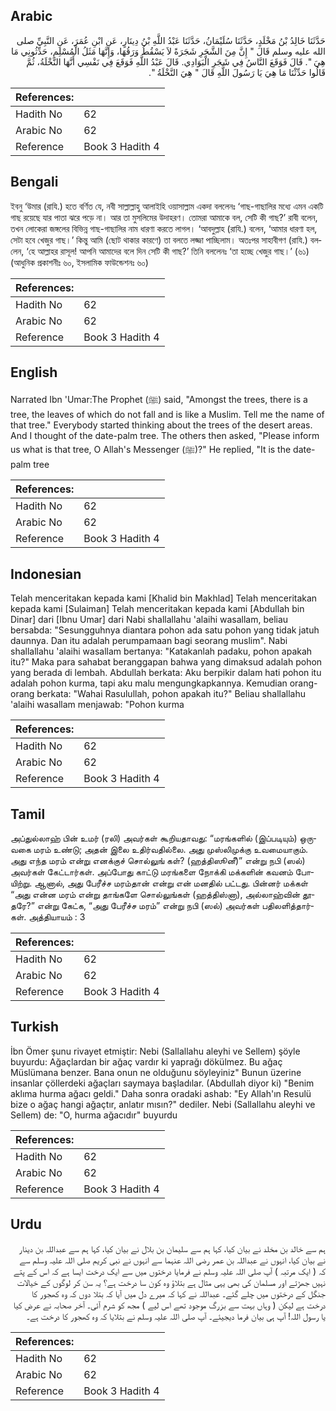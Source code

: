## Arabic


<div dir="rtl" lang="ar" style={{fontSize:'larger',backgroundColor:'#f8f9fa',padding:20}}>
حَدَّثَنَا خَالِدُ بْنُ مَخْلَدٍ، حَدَّثَنَا سُلَيْمَانُ، حَدَّثَنَا عَبْدُ اللَّهِ بْنُ دِينَارٍ، عَنِ ابْنِ عُمَرَ، عَنِ النَّبِيِّ صلى الله عليه وسلم قَالَ ‏"‏ إِنَّ مِنَ الشَّجَرِ شَجَرَةً لاَ يَسْقُطُ وَرَقُهَا، وَإِنَّهَا مَثَلُ الْمُسْلِمِ، حَدِّثُونِي مَا هِيَ ‏"‏‏.‏ قَالَ فَوَقَعَ النَّاسُ فِي شَجَرِ الْبَوَادِي‏.‏ قَالَ عَبْدُ اللَّهِ فَوَقَعَ فِي نَفْسِي أَنَّهَا النَّخْلَةُ، ثُمَّ قَالُوا حَدِّثْنَا مَا هِيَ يَا رَسُولَ اللَّهِ قَالَ ‏"‏ هِيَ النَّخْلَةُ ‏"‏‏.‏
</div>
<div style={{backgroundColor:'#f8f9fa',padding:20, marginBottom: 10}}><table> <thead> <tr> <th>References:</th> <th></th> </tr> </thead> <tbody><tr><td>Hadith No</td><td>62</td></tr><tr><td>Arabic No</td><td>62</td></tr><tr><td>Reference</td><td>Book 3 Hadith 4</td></tr></tbody></table></div>

## Bengali


<div dir="ltr" lang="bn" style={{fontSize:'larger',backgroundColor:'#f8f9fa',padding:20}}>
ইবনু ‘উমার (রাযি.) হতে বর্ণিত যে, নবী সাল্লাল্লাহু আলাইহি ওয়াসাল্লাম একদা বললেনঃ ‘গাছ-গাছালির মধ্যে এমন একটি গাছ রয়েছে যার পাতা ঝরে পড়ে না। আর তা মুসলিমের উদাহরণ। তোমরা আমাকে বল, সেটি কী গাছ?’ রাবী বলেন, তখন লোকেরা জঙ্গলের বিভিন্ন গাছ-গাছালির নাম ধারণা করতে লাগল। ‘আবদুল্লাহ (রাযি.) বলেন, ‘আমার ধারণা হল, সেটা হবে খেজুর গাছ।’ কিন্তু আমি (ছোট থাকার কারণে) তা বলতে লজ্জা পাচ্ছিলাম। অতঃপর সাহাবীগণ (রাযি.) বললেন, ‘হে আল্লাহর রাসূল! আপনি আমাদের বলে দিন সেটি কী গাছ?’ তিনি বললেনঃ ‘তা হচ্ছে খেজুর গাছ।’ (৬১) (আধুনিক প্রকাশনীঃ ৬০, ইসলামিক ফাউন্ডেশনঃ ৬০)
</div>
<div style={{backgroundColor:'#f8f9fa',padding:20, marginBottom: 10}}><table> <thead> <tr> <th>References:</th> <th></th> </tr> </thead> <tbody><tr><td>Hadith No</td><td>62</td></tr><tr><td>Arabic No</td><td>62</td></tr><tr><td>Reference</td><td>Book 3 Hadith 4</td></tr></tbody></table></div>

## English


<div dir="ltr" lang="en" style={{fontSize:'larger',backgroundColor:'#f8f9fa',padding:20}}>
Narrated Ibn 'Umar:The Prophet (ﷺ) said, "Amongst the trees, there is a tree, the leaves of which do not fall and is like a Muslim. Tell me the name of that tree." Everybody started thinking about the trees of the desert areas. And I thought of the date-palm tree. The others then asked, "Please inform us what is that tree, O Allah's Messenger (ﷺ)?" He replied, "It is the date-palm tree
</div>
<div style={{backgroundColor:'#f8f9fa',padding:20, marginBottom: 10}}><table> <thead> <tr> <th>References:</th> <th></th> </tr> </thead> <tbody><tr><td>Hadith No</td><td>62</td></tr><tr><td>Arabic No</td><td>62</td></tr><tr><td>Reference</td><td>Book 3 Hadith 4</td></tr></tbody></table></div>

## Indonesian


<div dir="ltr" lang="id" style={{fontSize:'larger',backgroundColor:'#f8f9fa',padding:20}}>
Telah menceritakan kepada kami [Khalid bin Makhlad] Telah menceritakan kepada kami [Sulaiman] Telah menceritakan kepada kami [Abdullah bin Dinar] dari [Ibnu Umar] dari Nabi shallallahu 'alaihi wasallam, beliau bersabda: "Sesungguhnya diantara pohon ada satu pohon yang tidak jatuh daunnya. Dan itu adalah perumpamaan bagi seorang muslim". Nabi shallallahu 'alaihi wasallam bertanya: "Katakanlah padaku, pohon apakah itu?" Maka para sahabat beranggapan bahwa yang dimaksud adalah pohon yang berada di lembah. Abdullah berkata: Aku berpikir dalam hati pohon itu adalah pohon kurma, tapi aku malu mengungkapkannya. Kemudian orang-orang berkata: "Wahai Rasulullah, pohon apakah itu?" Beliau shallallahu 'alaihi wasallam menjawab: "Pohon kurma
</div>
<div style={{backgroundColor:'#f8f9fa',padding:20, marginBottom: 10}}><table> <thead> <tr> <th>References:</th> <th></th> </tr> </thead> <tbody><tr><td>Hadith No</td><td>62</td></tr><tr><td>Arabic No</td><td>62</td></tr><tr><td>Reference</td><td>Book 3 Hadith 4</td></tr></tbody></table></div>

## Tamil


<div dir="ltr" lang="ta" style={{fontSize:'larger',backgroundColor:'#f8f9fa',padding:20}}>
அப்துல்லாஹ் பின் உமர் (ரலி) அவர்கள் கூறியதாவது: “மரங்களில் (இப்படியும்) ஒருவகை மரம் உண்டு; அதன் இலை உதிர்வதில்லை. அது முஸ்லிமுக்கு உவமையாகும். அது எந்த மரம் என்று எனக்குச் சொல்லுங் கள்? (ஹத்திஸூனீ)” என்று நபி (ஸல்) அவர்கள் கேட்டார்கள். அப்போது காட்டு மரங்களை நோக்கி மக்களின் கவனம் போயிற்று. ஆனால், அது பேரீச்ச மரம்தான் என்று என் மனதில் பட்டது. பின்னர் மக்கள் “அது என்ன மரம் என்று தாங்களே சொல்லுங்கள் (ஹத்திஸ்னா), அல்லாஹ்வின் தூதரே?” என்று கேட்க, “அது பேரீச்ச மரம்” என்று நபி (ஸல்) அவர்கள் பதிலளித்தார்கள். அத்தியாயம் : 3
</div>
<div style={{backgroundColor:'#f8f9fa',padding:20, marginBottom: 10}}><table> <thead> <tr> <th>References:</th> <th></th> </tr> </thead> <tbody><tr><td>Hadith No</td><td>62</td></tr><tr><td>Arabic No</td><td>62</td></tr><tr><td>Reference</td><td>Book 3 Hadith 4</td></tr></tbody></table></div>

## Turkish


<div dir="ltr" lang="tr" style={{fontSize:'larger',backgroundColor:'#f8f9fa',padding:20}}>
İbn Ömer şunu rivayet etmiştir: Nebi (Sallallahu aleyhi ve Sellem) şöyle buyurdu: Ağaçlardan bir ağaç vardır ki yaprağı dökülmez. Bu ağaç Müslümana benzer. Bana onun ne olduğunu söyleyiniz" Bunun üzerine insanlar çöllerdeki ağaçları saymaya başladılar. (Abdullah diyor ki) "Benim aklıma hurma ağacı geldi." Daha sonra oradaki ashab: "Ey Allah'ın Resulü bize o ağaç hangi ağaçtır, anlatır mısın?" dediler. Nebi (Sallallahu aleyhi ve Sellem) de: "O, hurma ağacıdır" buyurdu
</div>
<div style={{backgroundColor:'#f8f9fa',padding:20, marginBottom: 10}}><table> <thead> <tr> <th>References:</th> <th></th> </tr> </thead> <tbody><tr><td>Hadith No</td><td>62</td></tr><tr><td>Arabic No</td><td>62</td></tr><tr><td>Reference</td><td>Book 3 Hadith 4</td></tr></tbody></table></div>

## Urdu


<div dir="rtl" lang="ur" style={{fontSize:'larger',backgroundColor:'#f8f9fa',padding:20}}>
ہم سے خالد بن مخلد نے بیان کیا، کہا ہم سے سلیمان بن بلال نے بیان کیا، کہا ہم سے عبداللہ بن دینار نے بیان کیا، انہوں نے عبداللہ بن عمر رضی اللہ عنہما سے انہوں نے نبی کریم صلی اللہ علیہ وسلم سے کہ ( ایک مرتبہ ) آپ صلی اللہ علیہ وسلم نے فرمایا درختوں میں سے ایک درخت ایسا ہے کہ اس کے پتے نہیں جھڑتے اور مسلمان کی بھی یہی مثال ہے بتلاؤ وہ کون سا درخت ہے؟ یہ سن کر لوگوں کے خیالات جنگل کے درختوں میں چلے گئے۔ عبداللہ نے کہا کہ میرے دل میں آیا کہ بتلا دوں کہ وہ کھجور کا درخت ہے لیکن ( وہاں بہت سے بزرگ موجود تھے اس لیے ) مجھ کو شرم آئی۔ آخر صحابہ نے عرض کیا یا رسول اللہ! آپ ہی بیان فرما دیجیئے۔ آپ صلی اللہ علیہ وسلم نے بتلایا کہ وہ کھجور کا درخت ہے۔
</div>
<div style={{backgroundColor:'#f8f9fa',padding:20, marginBottom: 10}}><table> <thead> <tr> <th>References:</th> <th></th> </tr> </thead> <tbody><tr><td>Hadith No</td><td>62</td></tr><tr><td>Arabic No</td><td>62</td></tr><tr><td>Reference</td><td>Book 3 Hadith 4</td></tr></tbody></table></div>